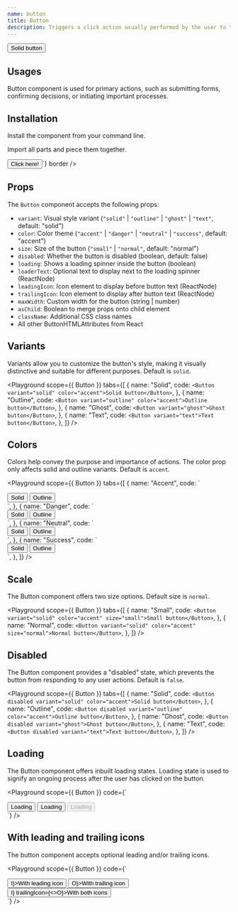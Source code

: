 ```yaml
---
name: button
title: Button
description: Triggers a click action usually performed by the user to trigger an event such as submitting a form or closing a dialog.
---
```


<Preview>
  <Button variant="solid" color="accent">Solid button</Button>
</Preview>

## Usages

Button component is used for primary actions, such as submitting forms, confirming decisions, or initiating important processes.

## Installation

Install the component from your command line.

<LiveProvider>
  <LiveEditor code={`npm install @raystack/apsara`} border />
</LiveProvider>

Import all parts and piece them together.

<LiveProvider>
    <LiveEditor code={`

<Button variant="solid" color="accent">Click here!</Button>`} border />
</LiveProvider>

## Props

The `Button` component accepts the following props:

- `variant`: Visual style variant (`"solid"` | `"outline"` | `"ghost"` | `"text"`, default: "solid")
- `color`: Color theme (`"accent"` | `"danger"` | `"neutral"` | `"success"`, default: "accent")
- `size`: Size of the button (`"small"` | `"normal"`, default: "normal")
- `disabled`: Whether the button is disabled (boolean, default: false)
- `loading`: Shows a loading spinner inside the button (boolean)
- `loaderText`: Optional text to display next to the loading spinner (ReactNode)
- `leadingIcon`: Icon element to display before button text (ReactNode)
- `trailingIcon`: Icon element to display after button text (ReactNode)
- `maxWidth`: Custom width for the button (string | number)
- `asChild`: Boolean to merge props onto child element
- `className`: Additional CSS class names
- All other ButtonHTMLAttributes from React

## Variants

Variants allow you to customize the button's style, making it visually distinctive and suitable for different purposes. Default is `solid`.

<Playground
  scope={{ Button }}
  tabs={[
    {
      name: "Solid",
      code: `<Button variant="solid" color="accent">Solid button</Button>`,
    },
    {
      name: "Outline",
      code: `<Button variant="outline" color="accent">Outline button</Button>`,
    },
    {
      name: "Ghost",
      code: `<Button variant="ghost">Ghost button</Button>`,
    },
    {
      name: "Text",
      code: `<Button variant="text">Text button</Button>`,
    },
  ]}
/>

## Colors

Colors help convey the purpose and importance of actions. The color prop only affects solid and outline variants. Default is `accent`.

<Playground
  scope={{ Button }}
  tabs={[
    {
      name: "Accent",
      code: `
<div style={{display:'flex', gap: '8px'}}>
  <Button variant="solid" color="accent">Solid</Button>
  <Button variant="outline" color="accent">Outline</Button>
</div>`,
    },
    {
      name: "Danger",
      code: `
<div style={{display:'flex', gap: '8px'}}>
  <Button variant="solid" color="danger">Solid</Button>
  <Button variant="outline" color="danger">Outline</Button>
</div>`,
    },
    {
      name: "Neutral",
      code: `
<div style={{display:'flex', gap: '8px'}}>
  <Button variant="solid" color="neutral">Solid</Button>
  <Button variant="outline" color="neutral">Outline</Button>
</div>`,
    },
    {
      name: "Success",
      code: `
<div style={{display:'flex', gap: '8px'}}>
  <Button variant="solid" color="success">Solid</Button>
  <Button variant="outline" color="success">Outline</Button>
</div>`,
    },
  ]}
/>

## Scale

The Button component offers two size options. Default size is `normal`.

<Playground
  scope={{ Button }}
  tabs={[
    {
      name: "Small",
      code: `<Button variant="solid" color="accent" size="small">Small button</Button>`,
    },
    {
      name: "Normal",
      code: `<Button variant="solid" color="accent" size="normal">Normal button</Button>`,
    },
  ]}
/>

## Disabled

The Button component provides a "disabled" state, which prevents the button from responding to any user actions. Default is `false`.

<Playground
  scope={{ Button }}
  tabs={[
    {
      name: "Solid",
      code: `<Button disabled variant="solid" color="accent">Solid button</Button>`,
    },
    {
      name: "Outline",
      code: `<Button disabled variant="outline" color="accent">Outline button</Button>`,
    },
    {
      name: "Ghost",
      code: `<Button disabled variant="ghost">Ghost button</Button>`,
    },
    {
      name: "Text",
      code: `<Button disabled variant="text">Text button</Button>`,
    },
  ]}
/>

## Loading

The Button component offers inbuilt loading states. Loading state is used to signify an ongoing process after the user has clicked on the button.

<Playground
  scope={{ Button }}
  code={`
<div style={{display:'flex', gap: '8px'}}>
    <Button variant="solid" color="accent" loading>Loading</Button>
    <Button variant="solid" color="accent" loading loaderText="Custom Loading...">Loading</Button>
    <Button variant="solid" color="accent" loading loaderText="Loading..." disabled>Loading</Button>
</div>
`}
/>

## With leading and trailing icons

The button component accepts optional leading and/or trailing icons.

<Playground
  scope={{ Button }}
  code={`
<div style={{display:'flex', gap: '8px'}}>
    <Button variant="solid" color="accent" leadingIcon={<>I</>}>With leading icon</Button>
    <Button variant="solid" color="accent" trailingIcon={<>O</>}>With trailing icon</Button>
    <Button variant="solid" color="accent" leadingIcon={<>I</>} trailingIcon={<>O</>}>With both icons</Button>
</div>
`}
/>
